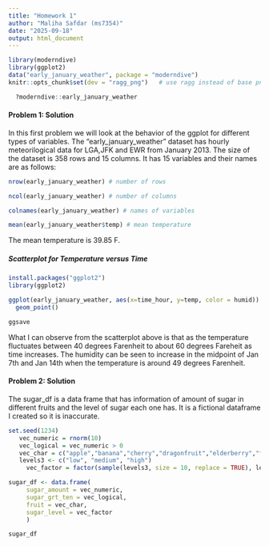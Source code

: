 ```yaml
---
title: "Homework 1"
author: "Maliha Safdar (ms7354)"
date: "2025-09-18"
output: html_document
---
```


```r
library(moderndive)
library(ggplot2)
data("early_january_weather", package = "moderndive")
knitr::opts_chunk$set(dev = "ragg_png")   # use ragg instead of base png()

  ?moderndive::early_january_weather
```


#### **Problem 1: Solution**

In this first problem we will look at the behavior of the ggplot for different types of variables. The "early_january_weather" dataset has hourly meteorilogical data for LGA,JFK and EWR from January 2013. The size of the dataset is 358 rows and 15 columns. It has 15 variables and their names are as follows:

```r
nrow(early_january_weather) # number of rows

ncol(early_january_weather) # number of columns

colnames(early_january_weather) # names of variables
```
```r
mean(early_january_weather$temp) # mean temperature
```

The mean temperature is 39.85 F.

##### Scatterplot for Temperature versus Time

```r
install.packages("ggplot2")
library(ggplot2)
```


```r
ggplot(early_january_weather, aes(x=time_hour, y=temp, color = humid)) +
  geom_point()

ggsave
```

What I can observe from the scatterplot above is that as the temperature fluctuates between 40 degrees Farenheit to about 60 degrees Fareheit as time increases. The humidity can be seen to increase in the midpoint of Jan 7th and Jan 14th when the temperature is around 49 degrees Farenheit.


#### **Problem 2: Solution**

The sugar_df is a data frame that has information of amount of sugar in different fruits and the level of sugar each one has. It is a fictional dataframe I created so it is inaccurate. 


```r
set.seed(1234)
   vec_numeric = rnorm(10)
   vec_logical = vec_numeric > 0
   vec_char = c("apple","banana","cherry","dragonfruit","elderberry","fig","grapes","lychee","pineapple","mango")
   levels3 <- c("low", "medium", "high")
     vec_factor = factor(sample(levels3, size = 10, replace = TRUE), levels3)
```

```r
sugar_df <- data.frame(
     sugar_amount = vec_numeric,
     sugar_grt_ten = vec_logical,
     fruit = vec_char,
     sugar_level = vec_factor
     )
```


```r
sugar_df
```



